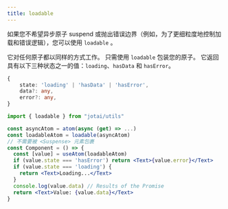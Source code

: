 ```yaml
---
title: loadable
---
```


如果您不希望异步原子 suspend 或抛出错误边界（例如，为了更细粒度地控制加载和错误逻辑），您可以使用 `loadable` 。

它对任何原子都以同样的方式工作。 只需使用 `loadable` 包装您的原子。 它返回具有以下三种状态之一的值：`loading`、`hasData` 和 `hasError`。

```ts
{
	state: 'loading' | 'hasData' | 'hasError',
	data?: any,
	error?: any,
}
```

```jsx
import { loadable } from "jotai/utils"

const asyncAtom = atom(async (get) => ...)
const loadableAtom = loadable(asyncAtom)
// 不需要被 <Suspense> 元素包裹
const Component = () => {
  const [value] = useAtom(loadableAtom)
  if (value.state === 'hasError') return <Text>{value.error}</Text>
  if (value.state === 'loading') {
    return <Text>Loading...</Text>
  }
  console.log(value.data) // Results of the Promise
  return <Text>Value: {value.data}</Text>
}
```
